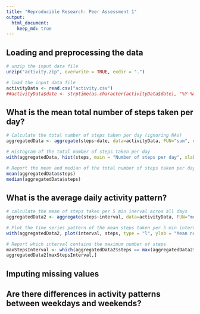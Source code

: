 ```yaml
---
title: "Reproducible Research: Peer Assessment 1"
output: 
  html_document:
    keep_md: true
---
```



## Loading and preprocessing the data

```r

# unzip the input data file
unzip("activity.zip", overwrite = TRUE, exdir = ".")

# load the input data file
activityData <- read.csv("activity.csv")
##activityData$date <- strptime(as.character(activityData$date), "%Y-%m-%d")
```

## What is the mean total number of steps taken per day?

```r

# Calculate the total number of steps taken per day (ignoring NAs)
aggregatedData <- aggregate(steps~date, data=activityData, FUN="sum", na.action = na.omit)

# Histogram of the total number of steps taken per day
with(aggregatedData, hist(steps, main = "Number of steps per day", xlab = "Steps per day", col="red"))

# Report the mean and median of the total number of steps taken per day
mean(aggregatedData$steps)
median(aggregatedData$steps)
```

## What is the average daily activity pattern?

```r
# calculate the mean of steps taken per 5 min inerval acros all days
aggregatedData2 <- aggregate(steps~interval, data=activityData, FUN="mean", na.action = na.omit)

# Plot the time series pattern of the mean steps taken per 5 min interval
with(aggregatedData2, plot(interval, steps, type = "l", ylab = "Mean number of steps", xlab ="Intervalof the day"))

# Report which interval contains the maximum number of steps
maxStepsInterval <- which(aggregatedData2$steps == max(aggregatedData2$steps))
aggregatedData2[maxStepsInterval,]
```

## Imputing missing values



## Are there differences in activity patterns between weekdays and weekends?
